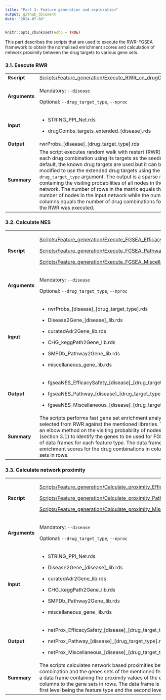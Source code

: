 ```yaml
---
title: "Part 3: Feature generation and exploration"
output: github_document
date: "2024-07-08"
---
```


```r
knitr::opts_chunk$set(echo = TRUE)
```

This part describes the scripts that are used to execute the RWR-FGSEA framework to obtain the normalised enrichment scores and calculation of network proximity between the drug targets to various gene sets.

### 3.1. Execute RWR

+---------------+----------------------------------------------------------------------------------------------------------------------------------------------------------------------------------------------------------------------------------------------------------------------------------------------------------------------------------------------------------------------------------------------------------------------------------------------------------------------------------------------------------------------------------------------------+
| **Rscript**   | [Scripts/Feature_generation/Execute_RWR_on_drugCombs.R](../Scripts/Feature_generation/Execute_RWR_on_drugCombs.R)                                                                                                                                                                                                                                                                                                                                                                                                                                  |
+---------------+----------------------------------------------------------------------------------------------------------------------------------------------------------------------------------------------------------------------------------------------------------------------------------------------------------------------------------------------------------------------------------------------------------------------------------------------------------------------------------------------------------------------------------------------------+
| **Arguments** | Mandatory: `--disease`                                                                                                                                                                                                                                                                                                                                                                                                                                                                                                                             |
|               |                                                                                                                                                                                                                                                                                                                                                                                                                                                                                                                                                    |
|               | Optional: `--drug_target_type`, `--nproc`                                                                                                                                                                                                                                                                                                                                                                                                                                                                                                          |
+---------------+----------------------------------------------------------------------------------------------------------------------------------------------------------------------------------------------------------------------------------------------------------------------------------------------------------------------------------------------------------------------------------------------------------------------------------------------------------------------------------------------------------------------------------------------------+
| **Input**     | -   STRING_PPI_Net.rds                                                                                                                                                                                                                                                                                                                                                                                                                                                                                                                             |
|               |                                                                                                                                                                                                                                                                                                                                                                                                                                                                                                                                                    |
|               | -   drugCombs_targets_extended\_[disease].rds                                                                                                                                                                                                                                                                                                                                                                                                                                                                                                      |
+---------------+----------------------------------------------------------------------------------------------------------------------------------------------------------------------------------------------------------------------------------------------------------------------------------------------------------------------------------------------------------------------------------------------------------------------------------------------------------------------------------------------------------------------------------------------------+
| **Output**    | rwrProbs\_[disease]\_[drug_target_type].rds                                                                                                                                                                                                                                                                                                                                                                                                                                                                                                        |
+---------------+----------------------------------------------------------------------------------------------------------------------------------------------------------------------------------------------------------------------------------------------------------------------------------------------------------------------------------------------------------------------------------------------------------------------------------------------------------------------------------------------------------------------------------------------------+
| **Summary**   | The script executes random walk with restart (RWR) for each drug combination using its targets as the seeds. By default, the known drug targets are used but it can be modified to use the extended drug targets using the `drug_target_type` argument. The output is a sparse matrix containing the visiting probabilities of all nodes in the input network. The number of rows in the matrix equals the number of nodes in the input network while the number of columns equals the number of drug combinations for which the RWR was executed. |
+---------------+----------------------------------------------------------------------------------------------------------------------------------------------------------------------------------------------------------------------------------------------------------------------------------------------------------------------------------------------------------------------------------------------------------------------------------------------------------------------------------------------------------------------------------------------------+

### 3.2. Calculate NES

+---------------+---------------------------------------------------------------------------------------------------------------------------------------------------------------------------------------------------------------------------------------------------------------------------------------------------------------------------------------------------------------------------------------------------------------------------------------------------------------------------------+
| **Rscript**   | [Scripts/Feature_generation/Execute_FGSEA_EfficacySafety_on_drugCombs.R](../Scripts/Feature_generation/Execute_FGSEA_EfficacySafety_on_drugCombs.R)                                                                                                                                                                                                                                                                                                                             |
|               |                                                                                                                                                                                                                                                                                                                                                                                                                                                                                 |
|               | [Scripts/Feature_generation/Execute_FGSEA_Pathways_on_drugCombs.R](../Scripts/Feature_generation/Execute_FGSEA_Pathways_on_drugCombs.R)                                                                                                                                                                                                                                                                                                                                         |
|               |                                                                                                                                                                                                                                                                                                                                                                                                                                                                                 |
|               | [Scripts/Feature_generation/Execute_FGSEA_Miscellaneous_on_drugCombs.R](../Scripts/Feature_generation/Execute_FGSEA_Miscellaneous_on_drugCombs.R)                                                                                                                                                                                                                                                                                                                               |
+---------------+---------------------------------------------------------------------------------------------------------------------------------------------------------------------------------------------------------------------------------------------------------------------------------------------------------------------------------------------------------------------------------------------------------------------------------------------------------------------------------+
| **Arguments** | Mandatory: `--disease`                                                                                                                                                                                                                                                                                                                                                                                                                                                          |
|               |                                                                                                                                                                                                                                                                                                                                                                                                                                                                                 |
|               | Optional: `--drug_target_type`, `--nproc`                                                                                                                                                                                                                                                                                                                                                                                                                                       |
+---------------+---------------------------------------------------------------------------------------------------------------------------------------------------------------------------------------------------------------------------------------------------------------------------------------------------------------------------------------------------------------------------------------------------------------------------------------------------------------------------------+
| **Input**     | -   rwrProbs\_[disease]\_[drug_target_type].rds                                                                                                                                                                                                                                                                                                                                                                                                                                 |
|               |                                                                                                                                                                                                                                                                                                                                                                                                                                                                                 |
|               | -   Disease2Gene\_[disease]\_lib.rds                                                                                                                                                                                                                                                                                                                                                                                                                                            |
|               |                                                                                                                                                                                                                                                                                                                                                                                                                                                                                 |
|               | -   curatedAdr2Gene_lib.rds                                                                                                                                                                                                                                                                                                                                                                                                                                                     |
|               |                                                                                                                                                                                                                                                                                                                                                                                                                                                                                 |
|               | -   CHG_keggPath2Gene_lib.rds                                                                                                                                                                                                                                                                                                                                                                                                                                                   |
|               |                                                                                                                                                                                                                                                                                                                                                                                                                                                                                 |
|               | -   SMPDb_Pathway2Gene_lib.rds                                                                                                                                                                                                                                                                                                                                                                                                                                                  |
|               |                                                                                                                                                                                                                                                                                                                                                                                                                                                                                 |
|               | -   miscellaneous_gene_lib.rds                                                                                                                                                                                                                                                                                                                                                                                                                                                  |
+---------------+---------------------------------------------------------------------------------------------------------------------------------------------------------------------------------------------------------------------------------------------------------------------------------------------------------------------------------------------------------------------------------------------------------------------------------------------------------------------------------+
| **Output**    | -   fgseaNES_EfficacySafety\_[disease]\_[drug_target_type].rds                                                                                                                                                                                                                                                                                                                                                                                                                  |
|               |                                                                                                                                                                                                                                                                                                                                                                                                                                                                                 |
|               | -   fgseaNES_Pathway\_[disease]\_[drug_target_type].rds                                                                                                                                                                                                                                                                                                                                                                                                                         |
|               |                                                                                                                                                                                                                                                                                                                                                                                                                                                                                 |
|               | -   fgseaNES_Miscellaneous\_[disease]\_[drug_target_type].rds                                                                                                                                                                                                                                                                                                                                                                                                                   |
+---------------+---------------------------------------------------------------------------------------------------------------------------------------------------------------------------------------------------------------------------------------------------------------------------------------------------------------------------------------------------------------------------------------------------------------------------------------------------------------------------------+
| **Summary**   | The scripts performs fast gene set enrichment analysis (FGSEA) of the genes selected from RWR against the mentioned libraries. The script internally uses an elbow method on the visiting probability of nodes obtained from RWR (section 3.1) to identify the genes to be used for FGSEA. The output is a list of data frames for each feature type. The data frames contains normalised enrichment scores for the drug combinations in columns against the gene sets in rows. |
+---------------+---------------------------------------------------------------------------------------------------------------------------------------------------------------------------------------------------------------------------------------------------------------------------------------------------------------------------------------------------------------------------------------------------------------------------------------------------------------------------------+

### 3.3. Calculate network proximity

+---------------+-----------------------------------------------------------------------------------------------------------------------------------------------------------------------------------------------------------------------------------------------------------------------------------------------------------------------------------------------------------------------------------------------------------------+
| **Rscript**   | [Scripts/Feature_generation/Calculate_proximity_EfficacySafety_for_drugCombs.R](../Scripts/Feature_generation/Calculate_proximity_EfficacySafety_for_drugCombs.R)                                                                                                                                                                                                                                               |
|               |                                                                                                                                                                                                                                                                                                                                                                                                                 |
|               | [Scripts/Feature_generation/Calculate_proximity_Pathways_for_drugCombs.R](../Scripts/Feature_generation/Calculate_proximity_EfficacySafety_for_drugCombs.R)                                                                                                                                                                                                                                                     |
|               |                                                                                                                                                                                                                                                                                                                                                                                                                 |
|               | [Scripts/Feature_generation/Calculate_proximity_Miscellaneous_for_drugCombs.R](../Scripts/Feature_generation/Calculate_proximity_Miscellaneous_for_drugCombs.R)                                                                                                                                                                                                                                                 |
+---------------+-----------------------------------------------------------------------------------------------------------------------------------------------------------------------------------------------------------------------------------------------------------------------------------------------------------------------------------------------------------------------------------------------------------------+
| **Arguments** | Mandatory: `--disease`                                                                                                                                                                                                                                                                                                                                                                                          |
|               |                                                                                                                                                                                                                                                                                                                                                                                                                 |
|               | Optional: `--drug_target_type`, `--nproc`                                                                                                                                                                                                                                                                                                                                                                       |
+---------------+-----------------------------------------------------------------------------------------------------------------------------------------------------------------------------------------------------------------------------------------------------------------------------------------------------------------------------------------------------------------------------------------------------------------+
| **Input**     | -   STRING_PPI_Net.rds                                                                                                                                                                                                                                                                                                                                                                                          |
|               |                                                                                                                                                                                                                                                                                                                                                                                                                 |
|               | -   Disease2Gene\_[disease]\_lib.rds                                                                                                                                                                                                                                                                                                                                                                            |
|               |                                                                                                                                                                                                                                                                                                                                                                                                                 |
|               | -   curatedAdr2Gene_lib.rds                                                                                                                                                                                                                                                                                                                                                                                     |
|               |                                                                                                                                                                                                                                                                                                                                                                                                                 |
|               | -   CHG_keggPath2Gene_lib.rds                                                                                                                                                                                                                                                                                                                                                                                   |
|               |                                                                                                                                                                                                                                                                                                                                                                                                                 |
|               | -   SMPDb_Pathway2Gene_lib.rds                                                                                                                                                                                                                                                                                                                                                                                  |
|               |                                                                                                                                                                                                                                                                                                                                                                                                                 |
|               | -   miscellaneous_gene_lib.rds                                                                                                                                                                                                                                                                                                                                                                                  |
+---------------+-----------------------------------------------------------------------------------------------------------------------------------------------------------------------------------------------------------------------------------------------------------------------------------------------------------------------------------------------------------------------------------------------------------------+
| **Output**    | -   netProx_EfficacySafety\_[disease]\_[drug_target_type].rds                                                                                                                                                                                                                                                                                                                                                   |
|               |                                                                                                                                                                                                                                                                                                                                                                                                                 |
|               | -   netProx_Pathway\_[disease]\_[drug_target_type].rds                                                                                                                                                                                                                                                                                                                                                          |
|               |                                                                                                                                                                                                                                                                                                                                                                                                                 |
|               | -   netProx_Miscellaneous\_[disease]\_[drug_target_type].rds                                                                                                                                                                                                                                                                                                                                                    |
+---------------+-----------------------------------------------------------------------------------------------------------------------------------------------------------------------------------------------------------------------------------------------------------------------------------------------------------------------------------------------------------------------------------------------------------------+
| **Summary**   | The scripts calculates network based proximities between the targets of the drug combination and the genes sets of the mentioned feature. The primary output is a data frame containing the proximity values of the drug combinations in columns to the gene sets in rows. The data frame is stored as list of list, with the first level being the feature type and the second level being the proximity type. |
+---------------+-----------------------------------------------------------------------------------------------------------------------------------------------------------------------------------------------------------------------------------------------------------------------------------------------------------------------------------------------------------------------------------------------------------------+
